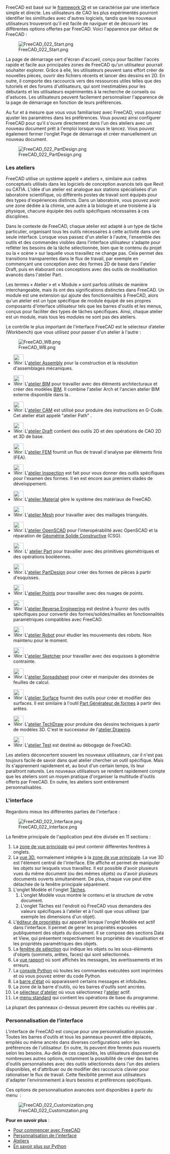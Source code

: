 <languages/>

{{Docnav/fr
|[[Manual:Installing/fr|Installation]]
|[[Manual:Navigating_in_the_3D_view/fr|Navigation dans la vue 3D]]
|[[Manual:Introduction/fr|Début du Manuel]]
|IconC=Crystal_Clear_manual.png
}}

{{Manual:TOC}}

FreeCAD est basé sur le [https://fr.wikipedia.org/wiki/Qt framework Qt] et se caractérise par une interface simple et directe. Les utilisateurs de CAO les plus expérimentés pourront identifier les similitudes avec d'autres logiciels, tandis que les nouveaux utilisateurs trouveront qu'il est facile de naviguer et de découvrir les différentes options offertes par FreeCAD. Voici l'apparence par défaut de FreeCAD :

[[Image:FreeCAD_022_Start.png]]

La page de démarrage sert d'écran d'accueil, conçu pour faciliter l'accès rapide et facile aux principales zones de FreeCAD qu'un utilisateur pourrait souhaiter explorer. Grâce à elle, les utilisateurs peuvent sans effort créer de nouvelles pièces, ouvrir des fichiers récents et lancer des dessins en 2D. En outre, il comporte des raccourcis vers des ressources utiles telles que des tutoriels et des forums d'utilisateurs, qui sont inestimables pour les débutants et les utilisateurs expérimentés à la recherche de conseils ou d'astuces. Les utilisateurs peuvent facilement personnaliser l'apparence de la page de démarrage en fonction de leurs préférences.

Au fur et à mesure que vous vous familiarisez avec FreeCAD, vous pouvez ajuster les paramètres dans les préférences. Vous pouvez ainsi configurer FreeCAD pour qu'il s'ouvre directement dans l'un des ateliers avec un nouveau document prêt à l'emploi lorsque vous le lancez. Vous pouvez également fermer l'onglet Page de démarrage et créer manuellement un nouveau document.

[[Image:FreeCAD_022_PartDesign.png]]

<span id="Workbenches"></span>
=== Les ateliers ===

FreeCAD utilise un système appelé « ateliers », similaire aux cadres conceptuels utilisés dans les logiciels de conception avancés tels que Revit ou CATIA. L'idée d'un atelier est analogue aux stations spécialisées d'un laboratoire scientifique, où différents postes de travail sont équipés pour des types d'expériences distincts. Dans un laboratoire, vous pouvez avoir une zone dédiée à la chimie, une autre à la biologie et une troisième à la physique, chacune équipée des outils spécifiques nécessaires à ces disciplines.

Dans le contexte de FreeCAD, chaque atelier est adapté à un type de tâche particulier, organisant tous les outils nécessaires à cette activité dans une seule interface. Lorsque vous passez d'un atelier à l'autre, l'ensemble des outils et des commandes visibles dans l'interface utilisateur s'adapte pour refléter les besoins de la tâche sélectionnée, bien que le contenu du projet ou la « scène » sur laquelle vous travaillez ne change pas. Cela permet des transitions transparentes dans le flux de travail, par exemple en commençant une conception avec des formes 2D de base dans l'atelier Draft, puis en élaborant ces conceptions avec des outils de modélisation avancés dans l'atelier Part.

Les termes « Atelier » et « Module » sont parfois utilisés de manière interchangeable, mais ils ont des significations distinctes dans FreeCAD. Un module est une extension qui ajoute des fonctionnalités à FreeCAD, alors qu'un atelier est un type spécifique de module équipé de ses propres composants d'interface utilisateur tels que les barres d'outils et les menus, conçus pour faciliter des types de tâches spécifiques. Ainsi, chaque atelier est un module, mais tous les modules ne sont pas des ateliers.

Le contrôle le plus important de l'interface FreeCAD est le sélecteur d’atelier (Workbench) que vous utilisez pour passer d'un atelier à l'autre :

[[Image:FreeCAD_WB.png]]

<!--Veillez à ce que cette liste soit cohérente avec les ateliers, Online_Help_Toc et User_hub-->
* [[Image:Workbench_Assembly.svg|32px]] L'[[Assembly_Workbench/fr|atelier Assembly]] pour la construction et la résolution d'assemblages mécaniques. {{Version/fr|1.0}}

* [[Image:Workbench_BIM.svg|32px]] L'[[BIM_Workbench/fr|atelier BIM]] pour travailler avec des éléments architecturaux et créer des modèles [https://fr.wikipedia.org/wiki/Building_information_modeling BIM]. Il combine l'atelier Arch et l'ancien atelier BIM externe disponible dans la {{VersionMinus/fr|0.21}}.

* [[Image:Workbench_CAM.svg|32px]] L'[[CAM_Workbench/fr|atelier CAM]] est utilisé pour produire des instructions en G-Code. Cet atelier était appelé "atelier Path" {{VersionMinus/fr|0.21}}.

* [[Image:Workbench_Draft.svg|32px]] L'[[Draft_Workbench/fr|atelier Draft]] contient des outils 2D et des opérations de CAO 2D et 3D de base.

* [[Image:Workbench_FEM.svg|32px]] L'[[FEM_Workbench/fr|atelier FEM]] fournit un flux de travail d'analyse par éléments finis (FEA).

* [[Image:Workbench_Inspection.svg|32px]] L'[[Inspection_Workbench/fr|atelier Inspection]] est fait pour vous donner des outils spécifiques pour l'examen des formes. Il en est encore aux premiers stades de développement.

* [[Image:Workbench_Material.svg|32px]] L'[[Material_Workbench/fr|atelier Material]] gère le système des matériaux de FreeCAD. {{Version/fr|1.0}}

* [[Image:Workbench_Mesh.svg|32px]] L'[[Mesh_Workbench/fr|atelier Mesh]] pour travailler avec des maillages triangulés.

* [[Image:Workbench_OpenSCAD.svg|32px]] L'[[OpenSCAD_Workbench/fr|atelier OpenSCAD]] pour l'interopérabilité avec OpenSCAD et la réparation de [[Constructive_solid_geometry/fr|Géométrie Solide Constructive]] (CSG).

* [[Image:Workbench_Part.svg|32px]] L' [[Part_Workbench/fr|atelier Part]] pour travailler avec des primitives géométriques et des opérations booléennes.

* [[Image:Workbench_PartDesign.svg|32px]] L'[[PartDesign_Workbench/fr|atelier PartDesign]] pour créer des formes de pièces à partir d'esquisses.

* [[Image:Workbench_Points.svg|32px]] L'[[Points_Workbench/fr|atelier Points]] pour travailler avec des nuages de points.

* [[Image:Workbench_Reverse_Engineering.svg|32px]] L'[[Reverse_Engineering_Workbench/fr|atelier Reverse Engineering]] est destiné à fournir des outils spécifiques pour convertir des formes/solides/mailles en fonctionnalités paramétriques compatibles avec FreeCAD.

* [[Image:Workbench_Robot.svg|32px]] L'[[Robot_Workbench/fr|atelier Robot]] pour étudier les mouvements des robots. Non maintenu pour le moment.

* [[Image:Workbench_Sketcher.svg|32px]] L'[[Sketcher_Workbench/fr|atelier Sketcher]] pour travailler avec des esquisses à géométrie contrainte.

* [[Image:Workbench_Spreadsheet.svg|32px]] L'[[Spreadsheet_Workbench/fr|atelier Spreadsheet]] pour créer et manipuler des données de feuilles de calcul.

* [[Image:Workbench_Surface.svg|32px]] L'[[Surface_Workbench/fr|atelier Surface]] fournit des outils pour créer et modifier des surfaces. Il est similaire à l'outil [[Part_Builder/fr|Part Générateur de formes]] à partir des arêtes.

* [[Image:Workbench_TechDraw.svg|32px]] L'[[TechDraw_Workbench/fr|atelier TechDraw]] pour produire des dessins techniques à partir de modèles 3D. C'est le successeur de l'[[Drawing_Workbench/fr|atelier Drawing]].

* [[Image:Workbench_Test.svg|32px]] L'[[Testing/fr|atelier Test]] est destiné au débogage de FreeCAD.

Les ateliers déconcertent souvent les nouveaux utilisateurs, car il n'est pas toujours facile de savoir dans quel atelier chercher un outil spécifique. Mais ils s'apprennent rapidement et, au bout d'un certain temps, ils leur paraîtront naturels. Les nouveaux utilisateurs se rendent rapidement compte que les ateliers sont un moyen pratique d'organiser la multitude d'outils offerts par FreeCAD. En outre, les ateliers sont entièrement personnalisables.

<span id="The_interface"></span>
=== L'interface ===

Regardons mieux les différentes parties de l'interface :

[[Image:FreeCAD_022_Interface.png]]

La fenêtre principale de l'application peut être divisée en 11 sections :

# La [[main_view_area/fr|zone de vue principale]] qui peut contenir différentes fenêtres à onglets.
# La [[3D_view/fr|vue 3D]], normalement intégrée à la [[main_view_area/fr|zone de vue principale]]. La vue 3D est l'élément central de l'interface. Elle affiche et permet de manipuler les objets sur lesquels vous travaillez. Il est possible d'avoir plusieurs vues du même document (ou des mêmes objets) ou d'avoir plusieurs documents ouverts simultanément. De plus, chaque vue peut être détachée de la fenêtre principale séparément. 
#L'onglet Modèle et l'onglet [[Task_panel/fr|Tâches]].
## L'onglet Modèle vous montre le contenu et la structure de votre document.
## L'onglet Tâches est l'endroit où FreeCAD vous demandera des valeurs spécifiques à l'atelier et à l'outil que vous utilisez (par exemple les dimensions d'un objet).
# L'[[Property_editor/fr|éditeur de propriétés]] qui apparaît lorsque l'onglet Modèle est actif dans l'interface. Il permet de gérer les propriétés exposées publiquement des objets du document. Il se compose des sections Data et View, qui présentent respectivement les propriétés de visualisation et les propriétés paramétriques des objets.
#La [[Selection_view/fr|fenêtre de sélection]] qui indique les objets ou les sous-éléments d'objets (sommets, arêtes, faces) qui sont sélectionnés.
#La [[Report_view/fr|vue rapport]] où sont affichés les messages, les avertissements et les erreurs.
#La [[Python_console/fr|console Python]] où toutes les commandes exécutées sont imprimées et où vous pouvez entrer du code Python.
# La [[Status_bar/fr|barre d'état]] où apparaissent certains messages et infobulles.
# La zone de la barre d'outils, où les barres d'outils sont ancrées.
# Le [[Std_Workbench|sélecteur d'atelier]] où vous sélectionnez l'[[Workbenches/fr|atelier]] actif.
# Le [[Standard_Menu|menu standard]] qui contient les opérations de base du programme.

La plupart des panneaux ci-dessus peuvent être cachés ou révélés par {{MenuCommand|Affichage → Panneaux}}.

<span id="Customizing_the_interface"></span>
=== Personnalisation de l'interface ===

L'interface de FreeCAD est conçue pour une personnalisation poussée. Toutes les barres d'outils et tous les panneaux peuvent être déplacés, empilés ou même ancrés dans diverses configurations selon les préférences de l'utilisateur. En outre, ils peuvent être fermés puis rouverts selon les besoins. Au-delà de ces capacités, les utilisateurs disposent de nombreuses autres options, notamment la possibilité de créer des barres d'outils personnalisées avec des outils sélectionnés dans l'un des ateliers disponibles, et d'attribuer ou de modifier des raccourcis clavier pour rationaliser le flux de travail. Cette flexibilité permet aux utilisateurs d'adapter l'environnement à leurs besoins et préférences spécifiques.

Ces options de personnalisation avancées sont disponibles à partir du menu {{MenuCommand|Outils → Personnaliser...}} :

[[Image:FreeCAD_022_Customization.png]]

'''Pour en savoir plus''' :

* [[Getting started/fr|Pour commencer avec FreeCAD]]
* [[Interface Customization/fr|Personnalisation de l'interface]]
* [[Workbenches/fr|Ateliers]]
* [https://www.python.org En savoir plus sur Python]


{{Docnav/fr
|[[Manual:Installing/fr|Installation]]
|[[Manual:Navigating_in_the_3D_view/fr|Navigation dans la vue 3D]]
|[[Manual:Introduction/fr|Début du Manuel]]
|IconC=Crystal_Clear_manual.png
}}